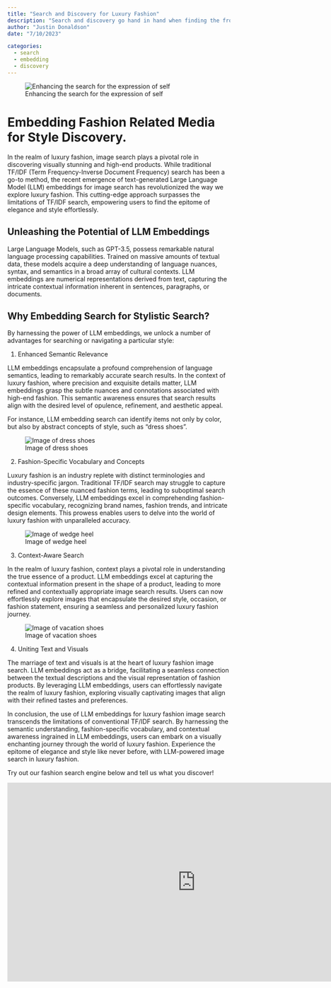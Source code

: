 ```yaml
---
title: "Search and Discovery for Luxury Fashion"
description: "Search and discovery go hand in hand when finding the frontiers for personal taste"
author: "Justin Donaldson"
date: "7/10/2023"

categories:
  - search
  - embedding
  - discovery
---
```


![Enhancing the search for the expression of self](images/omgjjd_a_woman_searching_through_layers_of_a_neural_network_bra_621c77d0-55f4-4be8-8b8e-712e3dd50819.png)


# Embedding Fashion Related Media for Style Discovery.

In the realm of luxury fashion, image search plays a pivotal role in
discovering visually stunning and high-end products. While traditional TF/IDF
(Term Frequency-Inverse Document Frequency) search has been a go-to method, the
recent emergence of text-generated Large Language Model (LLM) embeddings for
image search has revolutionized the way we explore luxury fashion. This
cutting-edge approach surpasses the limitations of TF/IDF search, empowering
users to find the epitome of elegance and style effortlessly.








## Unleashing the Potential of LLM Embeddings

Large Language Models, such as GPT-3.5, possess remarkable natural language
processing capabilities. Trained on massive amounts of textual data, these
models acquire a deep understanding of language nuances, syntax, and semantics
in a broad array of cultural contexts. LLM embeddings are numerical
representations derived from text, capturing the intricate contextual
information inherent in sentences, paragraphs, or documents.

## Why Embedding Search for Stylistic Search?

By harnessing the power of LLM embeddings, we unlock a number of advantages for
searching or navigating a particular style:

1. Enhanced Semantic Relevance

LLM embeddings encapsulate a profound comprehension of language semantics,
leading to remarkably accurate search results. In the context of luxury
fashion, where precision and exquisite details matter, LLM embeddings grasp the
subtle nuances and connotations associated with high-end fashion. This semantic
awareness ensures that search results align with the desired level of opulence,
refinement, and aesthetic appeal.

For instance, LLM embedding search can identify items not only by color, but
also by abstract concepts of style, such as "dress shoes".

![Image of dress shoes](images/dress_shoes.png)

2. Fashion-Specific Vocabulary and Concepts

Luxury fashion is an industry replete with distinct terminologies and
industry-specific jargon. Traditional TF/IDF search may struggle to capture the
essence of these nuanced fashion terms, leading to suboptimal search outcomes.
Conversely, LLM embeddings excel in comprehending fashion-specific vocabulary,
recognizing brand names, fashion trends, and intricate design elements. This
prowess enables users to delve into the world of luxury fashion with
unparalleled accuracy.

![Image of wedge heel](images/wedge_heel.png)



3. Context-Aware Search

In the realm of luxury fashion, context plays a pivotal role in understanding
the true essence of a product. LLM embeddings excel at capturing the contextual
information present in the shape of a product, leading to more refined
and contextually appropriate image search results. Users can now effortlessly
explore images that encapsulate the desired style, occasion, or fashion
statement, ensuring a seamless and personalized luxury fashion journey.


![Image of vacation shoes](images/vacation_shoes.png)



4. Uniting Text and Visuals

The marriage of text and visuals is at the heart of luxury fashion image
search. LLM embeddings act as a bridge, facilitating a seamless connection
between the textual descriptions and the visual representation of fashion
products. By leveraging LLM embeddings, users can effortlessly navigate the
realm of luxury fashion, exploring visually captivating images that align with
their refined tastes and preferences.

In conclusion, the use of LLM embeddings for luxury fashion image search
transcends the limitations of conventional TF/IDF search. By harnessing the
semantic understanding, fashion-specific vocabulary, and contextual awareness
ingrained in LLM embeddings, users can embark on a visually enchanting journey
through the world of luxury fashion. Experience the epitome of elegance and
style like never before, with LLM-powered image search in luxury fashion.


Try out our fashion search engine below and tell us what you discover!

```{=html}
<iframe
	src="https://hushh-hushh.hf.space"
	frameborder="0"
	width="850"
	height="450"
></iframe>
```
